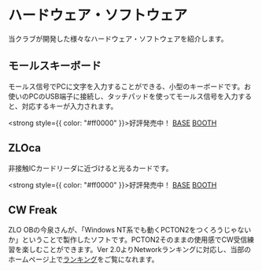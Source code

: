 # ハードウェア・ソフトウェア

当クラブが開発した様々なハードウェア・ソフトウェアを紹介します。

## モールスキーボード

モールス信号でPCに文字を入力することができる、小型のキーボードです。お使いのPCのUSB端子に接続し、タッチパッドを使ってモールス信号を入力すると、対応するキーが入力されます。

<strong style={{ color: "#ff0000" }}>好評発売中！</strong> [BASE](https://ja1zlo.base.shop/items/80756991)
[BOOTH](https://ja1zlo.booth.pm/items/5293875)

## ZLOca

非接触ICカードリーダに近づけると光るカードです。

<strong style={{ color: "#ff0000" }}>好評発売中！</strong> [BASE](https://ja1zlo.base.shop/items/80848771)
[BOOTH](https://ja1zlo.booth.pm/items/5301167)

## CW Freak

ZLO OBの今泉さんが、「Windows NT系でも動くPCTON2をつくろうじゃないか」ということで製作したソフトです。PCTON2そのままの使用感でCW受信練習を楽しむことができます。Ver 2.0よりNetworkランキングに対応し、当部のホームページ上で[ランキング](http://ja1zlo.u-tokyo.org/cw_freak.html)をご覧になれます。
